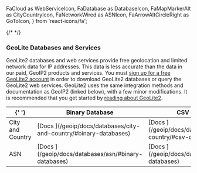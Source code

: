   FaCloud as WebServiceIcon,
  FaDatabase as DatabaseIcon,
  FaMapMarkerAlt as CityCountryIcon,
  FaNetworkWired as ASNIcon,
  FaArrowAltCircleRight as GoToIcon,
} from 'react-icons/fa';

{/* <!--lint disable first-heading-level --> */}
### GeoLite Databases and Services

GeoLite2 databases and web services provide free geolocation and limited
network data for IP addresses. This data is less accurate than the data in our
paid, GeoIP2 products and services. You must [sign up for a free GeoLite2
account](https://www.maxmind.com/en/geolite2/signup) in order to download
GeoLite2 databases or query the GeoLite2 web services. GeoLite2 uses the same
integration methods and documentation as GeoIP2 (linked below), with a few
minor modifications. It is recommended that you get started by [reading about
GeoLite2](/geoip/geolite2-free-geolocation-data).

<table>
  <thead>
    <tr>
      <th>{' '}</th>
      <th><DatabaseIcon /> Binary Database</th>
      <th><DatabaseIcon /> CSV Database</th>
      <th><WebServiceIcon /> Web Service</th>
    </tr>
  </thead>
  <tbody>
    <tr>
      <td><CityCountryIcon /> City and Country</td>
      <td>
        [Docs <GoToIcon />](/geoip/docs/databases/city-and-country/#binary-databases)
      </td>
      <td>
        [Docs <GoToIcon />](/geoip/docs/databases/city-and-country/#csv-databases)
      </td>
      <td>
        [Docs <GoToIcon />](/geoip/docs/web-services)
      </td>
    </tr>
    <tr>
      <td><ASNIcon /> ASN</td>
      <td>
        [Docs <GoToIcon />](/geoip/docs/databases/asn/#binary-databases)
      </td>
      <td>
        [Docs <GoToIcon />](/geoip/docs/databases/asn/#csv-databases)
      </td>
      <td>
        Included in the GeoLite2 City Web Service.
      </td>
    </tr>
  </tbody>
</table>
